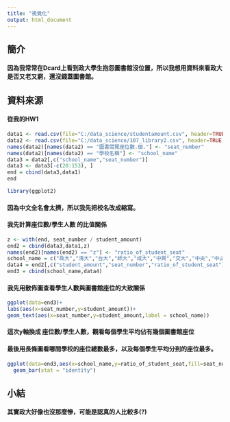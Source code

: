 ```yaml
---
title: "視覺化"
output: html_document
---
```

## 簡介
#### 因為我常常在Dcard上看到政大學生抱怨圖書館沒位置，所以我想用資料來看政大是否又老又窮，還沒錢蓋圖書館。
## 資料來源
#### 從我的HW1
```r
data1 <- read.csv(file="C:/data_science/studentamount.csv", header=TRUE,sep=",", quote = " ")
data2 <- read.csv(file="C:/data_science/107_library2.csv", header=TRUE, sep=",", quote = " ")
names(data2)[names(data2) == "圖書閱覽座位數.個."] <- "seat_number"
names(data2)[names(data2) == "學校名稱"] <- "school_name"
data3 = data2[,c("school_name","seat_number")]
data3 <- data3[-c(20:153), ]
end = cbind(data3,data1)
end

library(ggplot2)
```
#### 因為中文全名會太擠，所以我先把校名改成縮寫。
#### 我先計算座位數/學生人數 的比值關係
```r
z <- with(end, seat_number / student_amount)
end2 = cbind(data3,data1,z)
names(end2)[names(end2) == "z"] <- "ratio_of_student_seat"
school_name = c("政大","清大","台大","師大","成大","中興","交大","中央","中山","海大","中正","高師","彰師","陽明","北大","嘉義","高雄","東華","暨南")
data4 = end2[,c("student_amount","seat_number","ratio_of_student_seat")]
end3 = cbind(school_name,data4)
```

#### 我先用散佈圖查看學生人數與圖書館座位的大致關係
```r
ggplot(data=end3)+
labs(aes(x=seat_number,y=student_amount))+
geom_text(aes(x=seat_number,y=student_amount,label = school_name))


```

#### 這次y軸換成 座位數/學生人數，觀看每個學生平均佔有幾個圖書館座位
#### 最後用長條圖看哪間學校的座位總數最多，以及每個學生平均分到的座位最多。
```r
ggplot(data=end3,aes(x=school_name,y=ratio_of_student_seat,fill=seat_number ))+
  geom_bar(stat = "identity")
```

## 小結
#### 其實政大好像也沒那麼慘，可能是認真的人比較多(?)